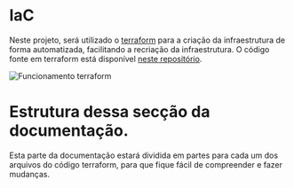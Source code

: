 # IaC

Neste projeto, será utilizado o [terraform](https://www.terraform.io/) para a criação da infraestrutura de forma automatizada, facilitando a recriação da infraestrutura. O código fonte em terraform está disponível [neste repositório](https://github.com/RicardoRibeiroRodrigues/AWS-IaC-mlops-pipeline).

![Funcionamento terraform](/terraform.avif)

# Estrutura dessa secção da documentação.

Esta parte da documentação estará dividida em partes para cada um dos arquivos do código terraform, para que fique fácil de compreender e fazer mudanças.